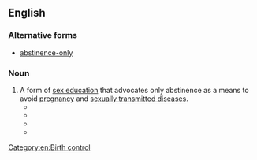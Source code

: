 {{also|abstinence-only}}
==English==

===Alternative forms===
* [[abstinence-only]] {{qualifier|in [[attributive]] use}}

===Noun===
{{en-noun|-}}

# A form of [[sex education]] that advocates only abstinence as a means to avoid [[pregnancy]] and [[sexually transmitted diseases]].
#* {{quote-text|en|year=2002|author=Marysol Asencio|title=Sex and Sexuality Among New York's Puerto Rican Youth|page=149|url=http://books.google.com/books?id=8AlJw95JhewC&pg=PA149&dq=abstinence-only+-abstinence-only-programs&lr=&ei=hvBuR-K-Np6MjAHR5tHYBQ&sig=ssfZ_m9qSseEuFca29Hhe4acCOs
|passage=Programs have been developed that either advocate '''abstinence only''' […] or abstinence-plus […].}}
#* {{quote-text|en|year=2002|author=Larry D. Burlew and Dave Capuzzi |title=Sexuality Counseling|page=75|url=http://books.google.com/books?id=pypHAAAAMAAJ&q=abstinence-only+-abstinence-only-programs&dq=abstinence-only+-abstinence-only-programs&lr=&ei=PfJuR-X3KbXgiwHg5vUU&pgis=1
|passage=Arkansas, Florida, Indiana, Louisiana, Mississippi, and Texas specify the teaching of '''abstinence only''' until marriage.}}
#* {{quote-text|en|year=2003|author=Judith Levine|title=Harmful to Minors: The Perils of Protecting Children from Sex|page=101|url=http://books.google.com/books?id=1hu8c_wDwvoC&pg=PA101&dq=abstinence-only+-abstinence-only-programs&lr=&ei=AfBuR5uEPZySjgGkgIli&sig=fhLW_H24GjCbZAnG6M68iI3cO8I
|passage=Not only was the federal government encouraging '''abstinence only'''; […].}}
#* {{quote-text|en|year=2006|author=David Cooper|title=Broken America|page=182|url=http://books.google.com/books?id=Z_GCmvHu5c0C&pg=PA182&dq=abstinence-only+-abstinence-only-programs&lr=&ei=jfNuR8aSKozAiQHTg8Bp&sig=7rsRT32E2cqQ0PN2hnxjE8THfk8#PPA182,M1
|passage=[…] directly to organizations that teach '''abstinence only''' without going through the states.}}

[[Category:en:Birth control]]